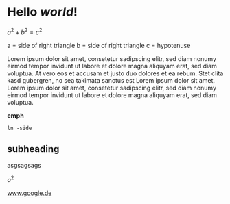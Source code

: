 # Hello *world*!

$a^2 + b^2 = c^2$

a = side of right triangle
b = side of right triangle
c = hypotenuse

Lorem ipsum dolor sit amet, consetetur sadipscing elitr, sed diam nonumy eirmod tempor invidunt ut labore et dolore magna aliquyam erat, sed diam voluptua. At vero eos et accusam et justo duo dolores et ea rebum. Stet clita kasd gubergren, no sea takimata sanctus est Lorem ipsum dolor sit amet. Lorem ipsum dolor sit amet, consetetur sadipscing elitr, sed diam nonumy eirmod tempor invidunt ut labore et dolore magna aliquyam erat, sed diam voluptua.

**emph**

~~~
ln -side
~~~

## subheading

asgsagsags

$a^2$

www.google.de

